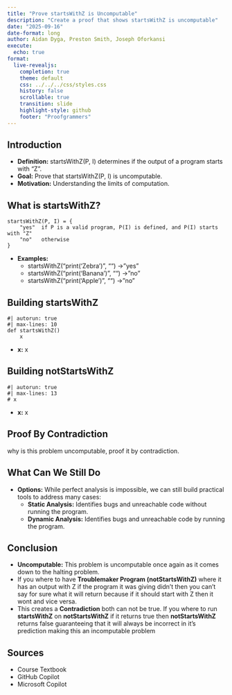 ```yaml
---
title: "Prove startsWithZ is Uncomputable"
description: "Create a proof that shows startsWithZ is uncomputable"
date: "2025-09-16"
date-format: long
author: Aidan Dyga, Preston Smith, Joseph Oforkansi
execute:
  echo: true
format:
  live-revealjs:
    completion: true
    theme: default
    css: ../../../css/styles.css
    history: false
    scrollable: true
    transition: slide
    highlight-style: github
    footer: "Proofgrammers"
---
```


## Introduction

::: {.fragment}
  - **Definition:** startsWithZ(P, I) determines if the output of a program starts with "Z".
  - **Goal:** Prove that startsWithZ(P, I) is uncomputable.
  - **Motivation:** Understanding the limits of computation.
:::

## What is startsWithZ?

::: {.fragment}
```text
startsWithZ(P, I) = {
    "yes"  if P is a valid program, P(I) is defined, and P(I) starts with "Z"
    "no"   otherwise
}
```
- **Examples:**
    - startsWithZ("print('Zebra')", "") → "yes"
    - startsWithZ("print('Banana')", "") → "no"
    - startsWithZ("print('Apple')", "") → "no"
:::

## Building startsWithZ

```pyodide
#| autorun: true
#| max-lines: 10
def startsWithZ()
    x
```

::: {.fragment}
  - **x:** x
:::

## Building notStartsWithZ

```pyodide
#| autorun: true
#| max-lines: 13
# x
```

::: {.fragment}
  - **x:** x
:::

## Proof By Contradiction

why is this problem uncomputable, proof it by contradiction. 

## What Can We Still Do

::: {.fragment}
  - **Options:** While perfect analysis is impossible, we can still build practical tools to address many cases:
    - **Static Analysis:** Identifies bugs and unreachable code without running the program.
    - **Dynamic Analysis:** Identifies bugs and unreachable code by running the program.
:::

## Conclusion

::: {.fragment}
  - **Uncomputable:** This problem is uncomputable once again as it comes down to the halting problem. 
  - If you where to have **Troublemaker Program (notStartsWithZ)** where it has an output with Z if the program it was giving didn't then you can't say for sure what it will return because if it should start with Z then it wont and vice versa.  
  - This creates a **Contradiction** both can not be true. If you where to run **startsWithZ** on **notStartsWithZ** if it returns true then **notStartsWithZ** returns false guaranteeing that it will always be incorrect in it's prediction making this an incomputable problem
:::

## Sources

::: {.fragment}
  - Course Textbook
  - GitHub Copilot
  - Microsoft Copilot
:::
